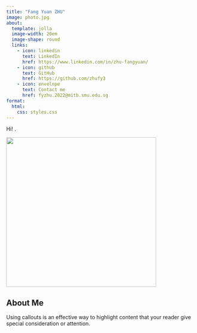 ```yaml
---
title: "Fang Yuan ZHU"
image: photo.jpg
about: 
  template: jolla
  image-width: 20em
  image-shape: round
  links: 
    - icon: linkedin
      text: LinkedIn
      href: https://www.linkedin.com/in/zhu-fangyuan/
    - icon: github
      text: GitHub
      href: https://github.com/zhufy3
    - icon: envelope
      text: Contact me
      href: fyzhu.2022@mitb.smu.edu.sg
format: 
  html: 
    css: styles.css
---
```


Hi! .



![](workEX/Tiantian%20Xu.gif){fig-align="center" width="400"}

::: {.callout-note icon=false callout="left"}

## About Me

Using callouts is an effective way to highlight content that your reader give special consideration or attention.

:::


